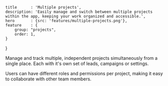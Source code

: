 	title      : 'Multiple projects',
	description: 'Easily manage and switch between multiple projects within the app, keeping your work organized and accessible.',
	hero       : {src: 'features/multiple-projects.png'},
	feature    : {
		group: "projects",
		order: 1,
	}
}

Manage and track multiple, independent projects simultaneously from a single
place. Each with it's own set of leads, campaigns or settings.

Users can have different roles and permissions per project, making it easy to
collaborate with other team members.

